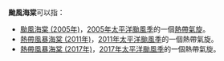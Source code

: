 {{NoteTA
|G1=TyphoonNew
|G2=TyphoonOld
|G3=Weather
}}
'''颱風海棠'''可以指：

*[[颱風海棠_(2005年)|颱風海棠 (2005年)]]，[[2005年太平洋颱風季|2005年太平洋颱風季]]的一個[[熱帶氣旋|熱帶氣旋]]。
*[[熱帶風暴海棠_(2011年)|熱帶風暴海棠 (2011年)]]，[[2011年太平洋颱風季|2011年太平洋颱風季]]的一個熱帶氣旋。
*[[熱帶風暴海棠_(2017年)|熱帶風暴海棠 (2017年)]]，[[2017年太平洋颱風季|2017年太平洋颱風季]]的一個熱帶氣旋。

{{disambig|颱|cat=熱帶氣旋消歧義}}

{{start box}}
{{succession box|[[颱風納沙|納沙]]|[[颱風尼格|尼格]]|太平洋颱風季名稱|海棠}}
{{end box}}

{{太平洋颱風季熱帶氣旋名單}}